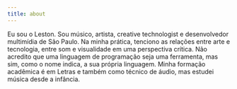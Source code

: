```yaml
---
title: about
---
```


Eu sou o Leston. Sou músico, artista, creative technologist e desenvolvedor multimídia de São Paulo. Na minha prática, tenciono as relações entre arte e tecnologia, entre som e visualidade em uma perspectiva crítica. Não acredito que uma linguagem de programação seja uma ferramenta, mas sim, como o nome indica, a sua própria linguagem. Minha formação acadêmica é em Letras e também como técnico de áudio, mas estudei música desde a infância.
